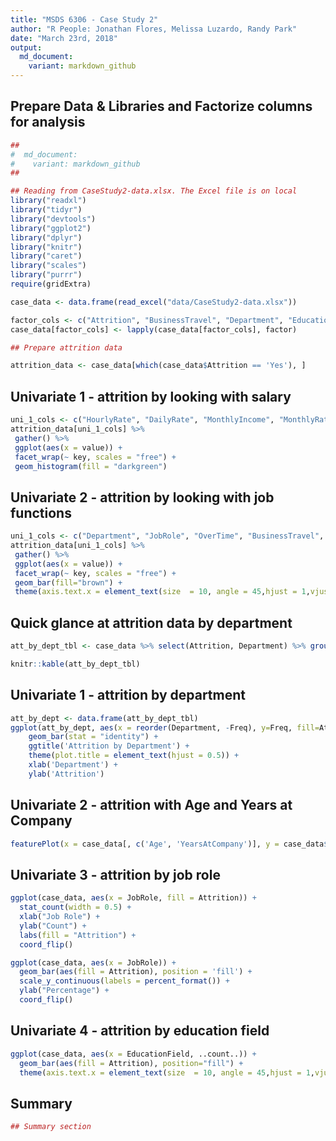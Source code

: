 ---
title: "MSDS 6306 - Case Study 2"
author: "R People: Jonathan Flores, Melissa Luzardo, Randy Park"
date: "March 23rd, 2018"
output: 
  md_document:
    variant: markdown_github
---

## Prepare Data & Libraries and Factorize columns for analysis
``` {r echo=TRUE, comment=NA, results='asis'}

##
#  md_document:
#    variant: markdown_github
##

## Reading from CaseStudy2-data.xlsx. The Excel file is on local
library("readxl")
library("tidyr")
library("devtools")
library("ggplot2")
library("dplyr")
library("knitr")
library("caret")
library("scales")
library("purrr")
require(gridExtra)

case_data <- data.frame(read_excel("data/CaseStudy2-data.xlsx"))

factor_cols <- c("Attrition", "BusinessTravel", "Department", "Education", "EducationField", "EnvironmentSatisfaction", "Gender", "JobInvolvement", "JobLevel", "JobRole", "JobSatisfaction", "MaritalStatus", "OverTime")
case_data[factor_cols] <- lapply(case_data[factor_cols], factor)

## Prepare attrition data

attrition_data <- case_data[which(case_data$Attrition == 'Yes'), ]
```

## Univariate 1 - attrition by looking with salary
``` {r echo=TRUE, comment=NA, results='asis'}
uni_1_cols <- c("HourlyRate", "DailyRate", "MonthlyIncome", "MonthlyRate", "PercentSalaryHike", "StockOptionLevel")
attrition_data[uni_1_cols] %>%
 gather() %>%     
 ggplot(aes(x = value)) +                     
 facet_wrap(~ key, scales = "free") +  
 geom_histogram(fill = "darkgreen")
```

## Univariate 2 - attrition by looking with job functions
``` {r echo=TRUE, comment=NA, results='asis'}
uni_1_cols <- c("Department", "JobRole", "OverTime", "BusinessTravel", "EnvironmentSatisfaction")
attrition_data[uni_1_cols] %>%
 gather() %>%     
 ggplot(aes(x = value)) +                     
 facet_wrap(~ key, scales = "free") +  
 geom_bar(fill="brown") +
 theme(axis.text.x = element_text(size  = 10, angle = 45,hjust = 1,vjust = 1))
```


## Quick glance at attrition data by department
``` {r echo=TRUE, comment=NA, results='asis'}
att_by_dept_tbl <- case_data %>% select(Attrition, Department) %>% group_by(Department) %>% arrange(Department) %>% table()

knitr::kable(att_by_dept_tbl)
```

## Univariate 1 - attrition by department
``` {r echo=TRUE, comment=NA, results='asis'}
att_by_dept <- data.frame(att_by_dept_tbl)
ggplot(att_by_dept, aes(x = reorder(Department, -Freq), y=Freq, fill=Attrition)) + 
    geom_bar(stat = "identity") + 
    ggtitle('Attrition by Department') + 
    theme(plot.title = element_text(hjust = 0.5)) +
    xlab('Department') + 
    ylab('Attrition')
```

## Univariate 2 - attrition with Age and Years at Company
``` {r echo=TRUE, comment=NA, results='asis'}
featurePlot(x = case_data[, c('Age', 'YearsAtCompany')], y = case_data$Attrition, plot = "density", auto.key = list(columns = 2))
```

## Univariate 3 - attrition by job role
``` {r echo=TRUE, comment=NA, results='asis'}
ggplot(case_data, aes(x = JobRole, fill = Attrition)) +
  stat_count(width = 0.5) +
  xlab("Job Role") +
  ylab("Count") +
  labs(fill = "Attrition") +
  coord_flip()

ggplot(case_data, aes(x = JobRole)) + 
  geom_bar(aes(fill = Attrition), position = 'fill') + 
  scale_y_continuous(labels = percent_format()) +
  ylab("Percentage") +
  coord_flip()
```

## Univariate 4 - attrition by education field
``` {r echo=TRUE, comment=NA, results='asis'}
ggplot(case_data, aes(x = EducationField, ..count..)) +
  geom_bar(aes(fill = Attrition), position="fill") +
  theme(axis.text.x = element_text(size  = 10, angle = 45,hjust = 1,vjust = 1))
```


## Summary
``` {r echo=TRUE, comment=NA, results='asis'}

## Summary section
```